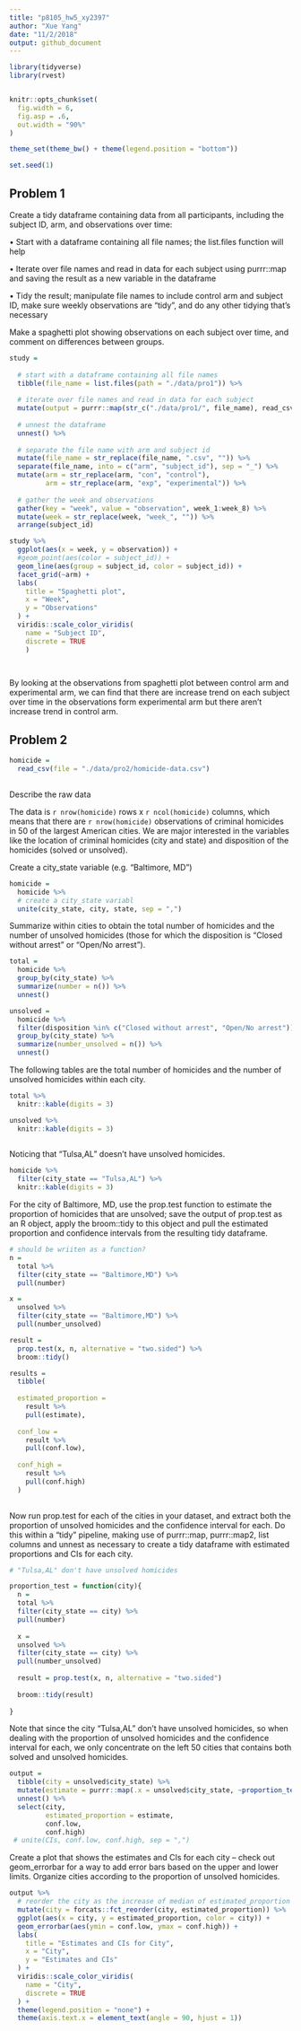 ```yaml
---
title: "p8105_hw5_xy2397"
author: "Xue Yang"
date: "11/2/2018"
output: github_document
---
```


```r
library(tidyverse)
library(rvest)


knitr::opts_chunk$set(
  fig.width = 6,
  fig.asp = .6,
  out.width = "90%"
)

theme_set(theme_bw() + theme(legend.position = "bottom"))

set.seed(1)
```


## Problem 1


Create a tidy dataframe containing data from all participants, including the subject ID, arm, and observations over time:

•	Start with a dataframe containing all file names; the list.files function will help

•	Iterate over file names and read in data for each subject using purrr::map and saving the result as a new variable in the dataframe

•	Tidy the result; manipulate file names to include control arm and subject ID, make sure weekly observations are “tidy”, and do any other tidying that’s necessary

Make a spaghetti plot showing observations on each subject over time, and comment on differences between groups.

```r
study = 
  
  # start with a dataframe containing all file names
  tibble(file_name = list.files(path = "./data/pro1")) %>% 
  
  # iterate over file names and read in data for each subject
  mutate(output = purrr::map(str_c("./data/pro1/", file_name), read_csv)) %>%
  
  # unnest the dataframe
  unnest() %>% 
  
  # separate the file name with arm and subject id
  mutate(file_name = str_replace(file_name, ".csv", "")) %>% 
  separate(file_name, into = c("arm", "subject_id"), sep = "_") %>% 
  mutate(arm = str_replace(arm, "con", "control"),
         arm = str_replace(arm, "exp", "experimental")) %>% 
  
  # gather the week and observations
  gather(key = "week", value = "observation", week_1:week_8) %>% 
  mutate(week = str_replace(week, "week_", "")) %>% 
  arrange(subject_id)


```

```r
study %>% 
  ggplot(aes(x = week, y = observation)) +
  #geom_point(aes(color = subject_id)) +
  geom_line(aes(group = subject_id, color = subject_id)) +
  facet_grid(~arm) +
  labs(
    title = "Spaghetti plot",
    x = "Week",
    y = "Observations"
  ) + 
  viridis::scale_color_viridis(
    name = "Subject ID",
    discrete = TRUE
    ) 

  
```

By looking at the observations from spaghetti plot between control arm and experimental arm, we can find that there are increase trend on each subject over time in the observations form experimental arm but there aren't increase trend in control arm.


## Problem 2

```r
homicide = 
  read_csv(file = "./data/pro2/homicide-data.csv") 
  
```

Describe the raw data

The data is `r nrow(homicide)` rows x `r ncol(homicide)` columns, which means that there are `r nrow(homicide)` observations of criminal homicides in 50 of the largest American cities. We are major interested in the variables like the location of criminal homicides (city and state) and disposition of the homicides (solved or unsolved).


Create a city_state variable (e.g. “Baltimore, MD”) 

```r
homicide = 
  homicide %>% 
  # create a city_state variabl
  unite(city_state, city, state, sep = ",") 
```

Summarize within cities to obtain the total number of homicides and the number of unsolved homicides (those for which the disposition is “Closed without arrest” or “Open/No arrest”).
```r
total = 
  homicide %>% 
  group_by(city_state) %>% 
  summarize(number = n()) %>% 
  unnest()

unsolved = 
  homicide %>%   
  filter(disposition %in% c("Closed without arrest", "Open/No arrest")) %>%
  group_by(city_state) %>% 
  summarize(number_unsolved = n()) %>% 
  unnest() 
```

The following tables are the total number of homicides and the number of unsolved homicides within each city. 


```r
total %>% 
  knitr::kable(digits = 3)

unsolved %>% 
  knitr::kable(digits = 3)
  
```

Noticing that "Tulsa,AL" doesn't have unsolved homicides.

```r
homicide %>%   
  filter(city_state == "Tulsa,AL") %>% 
  knitr::kable(digits = 3)
```


For the city of Baltimore, MD, use the prop.test function to estimate the proportion of homicides that are unsolved; save the output of prop.test as an R object, apply the broom::tidy to this object and pull the estimated proportion and confidence intervals from the resulting tidy dataframe.

```r
# should be wriiten as a function?
n =
  total %>% 
  filter(city_state == "Baltimore,MD") %>% 
  pull(number)

x =
  unsolved %>% 
  filter(city_state == "Baltimore,MD") %>% 
  pull(number_unsolved)

result = 
  prop.test(x, n, alternative = "two.sided") %>% 
  broom::tidy() 

results = 
  tibble(
    
  estimated_proportion = 
    result %>% 
    pull(estimate),
  
  conf_low = 
    result %>% 
    pull(conf.low),
  
  conf_high = 
    result %>% 
    pull(conf.high)
  )
  
```


Now run prop.test for each of the cities in your dataset, and extract both the proportion of unsolved homicides and the confidence interval for each. Do this within a “tidy” pipeline, making use of purrr::map, purrr::map2, list columns and unnest as necessary to create a tidy dataframe with estimated proportions and CIs for each city.

```r
# "Tulsa,AL" don't have unsolved homicides

proportion_test = function(city){
  n =
  total %>% 
  filter(city_state == city) %>% 
  pull(number)
  
  x =
  unsolved %>% 
  filter(city_state == city) %>% 
  pull(number_unsolved)
  
  result = prop.test(x, n, alternative = "two.sided")
  
  broom::tidy(result) 
  
}

```

Note that since the city "Tulsa,AL" don't have unsolved homicides, so when dealing with the proportion of unsolved homicides and the confidence interval for each, we only concentrate on the left 50 cities that contains both solved and unsolved homicides.

```r
output = 
  tibble(city = unsolved$city_state) %>% 
  mutate(estimate = purrr::map(.x = unsolved$city_state, ~proportion_test(city = .x))) %>%
  unnest() %>% 
  select(city,
         estimated_proportion = estimate,
         conf.low, 
         conf.high) 
 # unite(CIs, conf.low, conf.high, sep = ",")
```

Create a plot that shows the estimates and CIs for each city – check out geom_errorbar for a way to add error bars based on the upper and lower limits. Organize cities according to the proportion of unsolved homicides.

```r
output %>% 
  # reorder the city as the increase of median of estimated_proportion
  mutate(city = forcats::fct_reorder(city, estimated_proportion)) %>% 
  ggplot(aes(x = city, y = estimated_proportion, color = city)) +
  geom_errorbar(aes(ymin = conf.low, ymax = conf.high)) +
  labs(
    title = "Estimates and CIs for City",
    x = "City",
    y = "Estimates and CIs"
  ) +
  viridis::scale_color_viridis(
    name = "City",
    discrete = TRUE
  ) +
  theme(legend.position = "none") +
  theme(axis.text.x = element_text(angle = 90, hjust = 1)) 
  
```

